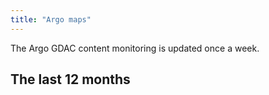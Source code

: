 ```yaml
---
title: "Argo maps"
---
```

The Argo GDAC content monitoring is updated once a week.

## The last 12 months
